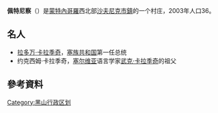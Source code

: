 {{Distinguish|佩特尼察}}
{{Unreferenced|time=2020-08-02T04:38:42+00:00}}
{{coord|42|58|47|N|19|4|43|E|region:ME|display=title}}

'''佩特尼察'''（{{lang-cnr|Petnjica/Петњица}}）是[[蒙特內哥羅|蒙特內哥羅]]西北部[[沙夫尼克市鎮|沙夫尼克市鎮]]的一个村庄，2003年人口36。

== 名人 ==
* [[拉多万·卡拉季奇|拉多万·卡拉季奇]]，[[塞族共和國|塞族共和国]]第一任总统
* 约克西姆·卡拉季奇，[[塞尔维亚|塞尔维亚]]语言学家[[武克·卡拉季奇|武克·卡拉季奇]]的祖父

==參考資料==
{{reflist}}

{{Montenegro-geo-stub}}

[[Category:黑山行政区划|Category:黑山行政区划]]